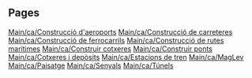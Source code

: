 
== Pages ==
[[Main/ca/Construcció d'aeroports]]
[[Main/ca/Construcció de carreteres]]
[[Main/ca/Construcció de ferrocarrils]]
[[Main/ca/Construcció de rutes marítimes]]
[[Main/ca/Construir cotxeres]]
[[Main/ca/Construir ponts]]
[[Main/ca/Cotxeres i depòsits]]
[[Main/ca/Estacions de tren]]
[[Main/ca/MagLev]]
[[Main/ca/Paisatge]]
[[Main/ca/Senyals]]
[[Main/ca/Túnels]]

